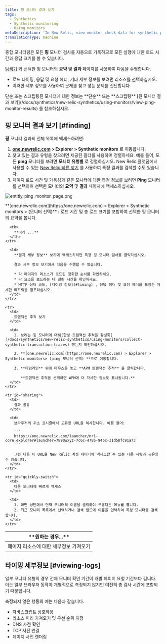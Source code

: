 ```yaml
---
title: 핑 모니터 결과 보기
tags:
  - Synthetics
  - Synthetic monitoring
  - Using monitors
metaDescription: 'In New Relic, view monitor check data for synthetic ping monitors.'
translationType: machine
---
```



종합 모니터링은 모든 **핑** 모니터 검사를 자동으로 기록하므로 모든 실행에 대한 로드 시간과 응답 크기를 볼 수 있습니다.

[탐색기](/docs/new-relic-one/use-new-relic-one/ui-data/new-relic-one-entity-explorer-view-performance-across-apps-services-hosts) 와 선택한 핑 모니터의 **요약** 및 **결과** 페이지를 사용하여 다음을 수행합니다.

* 로드 타이밍, 응답 및 요청 헤더, 기타 세부 정보를 보려면 리소스를 선택하십시오.
* 이러한 세부 정보를 사용하여 문제를 찾고 성능 문제를 진단합니다.

<Callout variant="tip">
  단순 또는 스크립팅된 모니터에 대한 정보는 **단순** 또는 **스크립팅** [된 모니터 결과 보기](/docs/synthetics/new-relic-synthetics/using-monitors/view-ping-monitor-results) 를 참조하십시오.
</Callout>

## 핑 모니터 결과 보기 [#finding]

**핑** 모니터 결과의 전체 목록에 액세스하려면:

1. **[one.newrelic.com](https://one.newrelic.com) > Explorer > Synthetic monitors** 로 이동합니다.
2. 찾고 있는 결과 유형을 찾으려면 제공된 필터를 사용하여 정렬하세요. 예를 들어, 모든 **ping** 모니터를 보려면 **모니터 유형별** 로 정렬하십시오. New Relic 플랫폼에서 사용할 수 있는 [New Relic 빠른 찾기](/docs/new-relic-one-core-ui-components) 를 사용하여 특정 결과를 검색할 수도 있습니다.
3. 페이지 로드 시간 및 가용성과 같은 모니터에 대한 특정 정보를 보려면 **Ping** 모니터를 선택하여 선택한 모니터의 **요약** 및 **결과** 페이지에 액세스하십시오.

<img
  title="Entitiy monitor list"
  alt="entitiy_ping_monitor_page.png"
  src={entitiyPingMonitorPage0}
/>

<figcaption>
  **[one.newrelic.com](https://one.newrelic.com) > Explorer > Synthetic monitors > (모니터 선택)** : 로드 시간 및 총 로드 크기를 포함하여 선택한 핑 모니터의 요약을 봅니다.
</figcaption>

<table id="using">
  <thead>
    <tr>
      <th width={250}>
        **원하는 경우...**
      </th>

      <th>
        **이게 ...**
      </th>
    </tr>
  </thead>

  <tbody>
    <tr>
      <td>
        페이지 리소스에 대한 세부정보 가져오기
      </td>

      <td>
        **결과 세부 정보** 보기에 액세스하려면 특정 핑 모니터 검사를 클릭하십시오.

        결과 세부 정보 보기에서 다음을 수행할 수 있습니다.

        * 각 페이지의 리소스가 로드된 정확한 순서를 확인하세요.
        * 각 요소를 로드하는 데 걸린 시간을 확인하세요.
        * HTTP 상태 코드, [타이밍 정보](#timing) , 응답 헤더 및 요청 헤더를 포함한 자세한 메트릭을 참조하십시오.
      </td>
    </tr>

    <tr>
      <td>
        트랜잭션 추적 보기
      </td>

      <td>
        1. 보려는 핑 모니터에 대해[합성 트랜잭션 추적을 활성화](/docs/synthetics/new-relic-synthetics/using-monitors/collect-synthetic-transaction-traces) 했는지 확인하십시오.

        2. **[one.newrelic.com](https://one.newrelic.com) > Explorer > Synthetic monitors> (ping 모니터 선택) **으로 이동합니다.

        3. **타임라인** 위에 마우스를 놓고 **APM 트랜잭션 추적** 을 클릭합니다.

           **트랜잭션 추적을 선택하면 APM에 더 자세한 정보도 표시됩니다.**
      </td>
    </tr>

    <tr id="sharing">
      <td>
        결과 공유
      </td>

      <td>
        브라우저의 주소 표시줄에서 고유한 URL을 복사합니다. 예를 들어:

        ```
        https://one.newrelic.com/launcher/nr1-core.explorer#launcher=7890wxyz-7c6c-4786-94bc-31d58fc91a73
        ```

        그런 다음 이 URL을 New Relic 계정 데이터에 액세스할 수 있는 다른 사람과 공유할 수 있습니다.
      </td>
    </tr>

    <tr id="quickly-switch">
      <td>
        다른 모니터에 빠르게 액세스
      </td>

      <td>
        1. 화면 상단에서 현재 모니터의 이름을 클릭하여 드롭다운 메뉴를 엽니다.
        2. 최근 모니터 목록에서 선택하거나 검색 필드에 이름을 입력하여 특정 모니터를 검색합니다.
      </td>
    </tr>
  </tbody>
</table>

## 타이밍 세부정보 [#viewing-logs]

일부 모니터 유형의 경우 전체 모니터 확인 기간이 개별 페이지 요청 기간보다 깁니다. 이는 일부 브라우저 동작이 개별적으로 측정되지 않지만 여전히 총 검사 시간에 포함되기 때문입니다.

측정되지 않은 행동의 예는 다음과 같습니다.

* 자바스크립트 상호작용
* 리소스 미리 가져오기 및 우선 순위 지정
* DNS 사전 확인
* TCP 사전 연결
* 페이지 사전 렌더링
